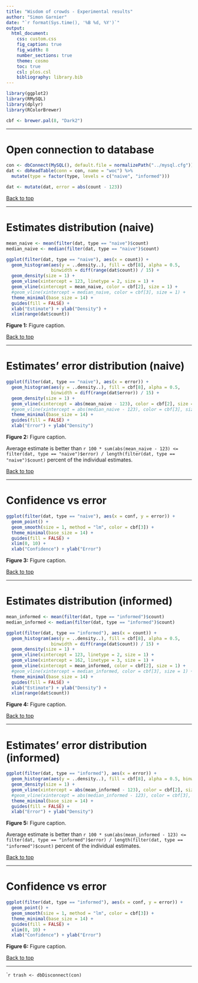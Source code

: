 ```yaml
---
title: "Wisdom of crowds - Experimental results"
author: "Simon Garnier"
date: "`r format(Sys.time(), '%B %d, %Y')`"
output:
  html_document:
    css: custom.css
    fig_caption: true
    fig_width: 8
    number_sections: true
    theme: cosmo
    toc: true
    csl: plos.csl
    bibliography: library.bib
---
```


```r
library(ggplot2)
library(RMySQL)
library(dplyr)
library(RColorBrewer)

cbf <- brewer.pal(8, "Dark2")
```

--- 

# Open connection to database

```r
con <- dbConnect(MySQL(), default.file = normalizePath("../mysql.cfg"))
dat <- dbReadTable(conn = con, name = "woc") %>%
  mutate(type = factor(type, levels = c("naive", "informed")))

dat <- mutate(dat, error = abs(count - 123))
```

[Back to top]("#")

---

# Estimates distribution (naive)

```r
mean_naive <- mean(filter(dat, type == "naive")$count)
median_naive <- median(filter(dat, type == "naive")$count)

ggplot(filter(dat, type == "naive"), aes(x = count)) +
  geom_histogram(aes(y = ..density..), fill = cbf[8], alpha = 0.5, 
                 binwidth = diff(range(dat$count)) / 15) + 
  geom_density(size = 1) + 
  geom_vline(xintercept = 123, linetype = 2, size = 1) + 
  geom_vline(xintercept = mean_naive, color = cbf[2], size = 1) + 
  #geom_vline(xintercept = median_naive, color = cbf[3], size = 1) + 
  theme_minimal(base_size = 14) + 
  guides(fill = FALSE) + 
  xlab("Estimate") + ylab("Density") +
  xlim(range(dat$count))
```
<p class="caption">**Figure 1:** Figure caption.</p>

[Back to top]("#")

---

# Estimates' error distribution (naive)

```r
ggplot(filter(dat, type == "naive"), aes(x = error)) +
  geom_histogram(aes(y = ..density..), fill = cbf[8], alpha = 0.5, 
                 binwidth = diff(range(dat$error)) / 15) + 
  geom_density(size = 1) + 
  geom_vline(xintercept = abs(mean_naive - 123), color = cbf[2], size = 1) + 
  #geom_vline(xintercept = abs(median_naive - 123), color = cbf[3], size = 1) +
  theme_minimal(base_size = 14) + 
  guides(fill = FALSE) + 
  xlab("Error") + ylab("Density")
```
<p class="caption">**Figure 2:** Figure caption.</p>

Average estimate is better than `r 100 * sum(abs(mean_naive - 123) <= filter(dat, type == "naive")$error) / length(filter(dat, type == "naive")$count)` percent of the individual estimates. 

[Back to top]("#")

---

# Confidence vs error

```r
ggplot(filter(dat, type == "naive"), aes(x = conf, y = error)) +
  geom_point() + 
  geom_smooth(size = 1, method = "lm", color = cbf[3]) + 
  theme_minimal(base_size = 14) + 
  guides(fill = FALSE) + 
  xlim(0, 10) +
  xlab("Confidence") + ylab("Error")
```
<p class="caption">**Figure 3:** Figure caption.</p>

[Back to top]("#")

---

# Estimates distribution (informed)

```r
mean_informed <- mean(filter(dat, type == "informed")$count)
median_informed <- median(filter(dat, type == "informed")$count)

ggplot(filter(dat, type == "informed"), aes(x = count)) +
  geom_histogram(aes(y = ..density..), fill = cbf[8], alpha = 0.5, 
                 binwidth = diff(range(dat$count)) / 15) + 
  geom_density(size = 1) + 
  geom_vline(xintercept = 123, linetype = 2, size = 1) + 
  geom_vline(xintercept = 162, linetype = 3, size = 1) + 
  geom_vline(xintercept = mean_informed, color = cbf[2], size = 1) + 
  #geom_vline(xintercept = median_informed, color = cbf[3], size = 1) + 
  theme_minimal(base_size = 14) + 
  guides(fill = FALSE) + 
  xlab("Estimate") + ylab("Density") + 
  xlim(range(dat$count))
```
<p class="caption">**Figure 4:** Figure caption.</p>

[Back to top]("#")

---

# Estimates' error distribution (informed)

```r
ggplot(filter(dat, type == "informed"), aes(x = error)) +
  geom_histogram(aes(y = ..density..), fill = cbf[8], alpha = 0.5, binwidth = diff(range(dat$error)) / 15) + 
  geom_density(size = 1) + 
  geom_vline(xintercept = abs(mean_informed - 123), color = cbf[2], size = 1) + 
  #geom_vline(xintercept = abs(median_informed - 123), color = cbf[3], size = 1) +
  theme_minimal(base_size = 14) + 
  guides(fill = FALSE) + 
  xlab("Error") + ylab("Density")
```
<p class="caption">**Figure 5:** Figure caption.</p>

Average estimate is better than `r 100 * sum(abs(mean_informed - 123) <= filter(dat, type == "informed")$error) / length(filter(dat, type == "informed")$count)` percent of the individual estimates. 

[Back to top]("#")

---

# Confidence vs error

```r
ggplot(filter(dat, type == "informed"), aes(x = conf, y = error)) +
  geom_point() + 
  geom_smooth(size = 1, method = "lm", color = cbf[3]) + 
  theme_minimal(base_size = 14) + 
  guides(fill = FALSE) + 
  xlim(0, 10) +
  xlab("Confidence") + ylab("Error")
```
<p class="caption">**Figure 6:** Figure caption.</p>

[Back to top]("#")

---

````r
trash <- dbDisconnect(con)
```

